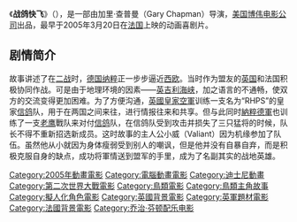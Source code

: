 {{expand language|1=en|page=|time=2019-09-10T18:27:44+00:00}}
{{unreferenced|time=2019-09-10T18:27:44+00:00}}
{{NoteTA
|T=zh-cn:战鸽快飞; zh-tw:鴿戰總動員; zh-hk:V仔特工隊;
|G1=Movie
|G2=Show
|G3=Disney
|1=zh-cn:战鸽快飞; zh-tw:鴿戰總動員; zh-hk:V仔特工隊;
}}
{{Infobox Film 
| name          = 战鸽快飞
| original_name = Valiant
| image         = 
| caption       = 
| director      = 加里·查普曼 
| producer      = 
| writer        =  
| starring      = 
| music         = 
| distributor   = [[博伟|博伟电影公司]]
| released      = {{Start date|2005|3|20}}{{FRA}}
| runtime       = 
| language      = [[英語|英語]]
| country       = {{USA}} {{UK}}
| gross         = 
| followed_by   =
}}
《'''战鸽快飞'''》（{{lang-en|Valiant}}），是一部由加里·查普曼（Gary Chapman）导演，[[美国|美国]][[博伟|博伟电影公司]]出品，最早于2005年3月20日在[[法国|法国]]上映的动画喜剧片。

== 剧情简介 ==
故事讲述了在[[二战|二战]]时，[[德国|德国]][[纳粹|纳粹]]正一步步逼近[[西欧|西欧]]。当时作为盟友的[[英国|英国]]和法国积极协同作战。可是由于地理环境的因素——[[英吉利海峡|英吉利海峡]]，加之语言的不通畅，使双方的交流变得更加困难。为了方便沟通，[[英國皇家空軍|英國皇家空軍]]训练一支名为“RHPS”的皇家[[信鸽|信鸽]]队，用于在两国之间来往，进行情报往来和共享。但与此同时[[納粹德軍|納粹德軍]]也训练了一支[[老鹰|老鹰]]戰队来对付[[信鸽|信鸽]]队，在信鸽队受到攻击并损失了三只猛将的时候，队长不得不重新招选新成员。这时故事的主人公小威（Valiant）因为机缘参加了队伍。虽然他从小就因为身体瘦弱受到别人的嘲讽，但是他并没有自暴自弃，而是积极克服自身的缺点，成功将軍情送到盟军的手里，成为了名副其实的战地英雄。

[[Category:2005年動畫電影|Category:2005年動畫電影]]
[[Category:電腦動畫電影|Category:電腦動畫電影]]
[[Category:迪士尼動畫|Category:迪士尼動畫]]
[[Category:第二次世界大戰電影|Category:第二次世界大戰電影]]
[[Category:鳥類電影|Category:鳥類電影]]
[[Category:鳥類主角故事|Category:鳥類主角故事]]
[[Category:擬人化角色電影|Category:擬人化角色電影]]
[[Category:英國背景電影|Category:英國背景電影]]
[[Category:英軍題材電影|Category:英軍題材電影]]
[[Category:法國背景電影|Category:法國背景電影]]
[[Category:乔治·芬顿配乐电影|Category:乔治·芬顿配乐电影]]